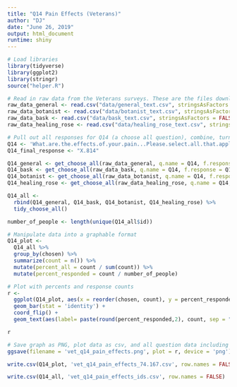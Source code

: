 ```yaml
---
title: "Q14 Pain Effects (Veterans)"
author: "DJ"
date: "June 26, 2019"
output: html_document
runtime: shiny
---
```


```r
# Load libraries
library(tidyverse)
library(ggplot2)
library(stringr)
source("helper.R")
```

```r
# Read in raw data from the Veterans surveys. These are the files downloaded from survey monkey saved as a .csv
raw_data_general <- read.csv("data/general_text.csv", stringsAsFactors = FALSE)
raw_data_botanist <- read.csv("data/botanist_text.csv", stringsAsFactors = FALSE)
raw_data_bask <- read.csv("data/bask_text.csv", stringsAsFactors = FALSE)
raw_data_healing_rose <- read.csv("data/healing_rose_text.csv", stringsAsFactors = FALSE)
```

```r
# Pull out all responses for Q14 (a choose all question), combine, turn into a tidy data format for further processing then determine 'question n'
Q14 <- 'What.are.the.effects.of.your.pain...Please.select.all.that.apply.'
Q14_final_response <- "X.814"

Q14_general <- get_choose_all(raw_data_general, q.name = Q14, f.response = Q14_final_response)
Q14_bask <- get_choose_all(raw_data_bask, q.name = Q14, f.response = Q14_final_response)
Q14_botanist <- get_choose_all(raw_data_botanist, q.name = Q14, f.response = Q14_final_response)
Q14_healing_rose <- get_choose_all(raw_data_healing_rose, q.name = Q14, f.response = Q14_final_response)

Q14_all <- 
  rbind(Q14_general, Q14_bask, Q14_botanist, Q14_healing_rose) %>%
  tidy_choose_all()

number_of_people <- length(unique(Q14_all$id))
```

```r
# Manipulate data into a graphable format
Q14_plot <-
  Q14_all %>%
  group_by(chosen) %>%
  summarize(count = n()) %>%
  mutate(percent_all = count / sum(count)) %>%
  mutate(percent_responded = count / number_of_people)
```

```r
# Plot with percents and response counts
r <- 
  ggplot(Q14_plot, aes(x = reorder(chosen, count), y = percent_responded)) +
  geom_bar(stat = 'identity') +
  coord_flip() +
  geom_text(aes(label= paste(round(percent_responded,2), count, sep = "***")))

r
```

```r
# Save graph as PNG, plot data as csv, and all question data including response IDs as csv (save question n and N at end of plot file as "_x.x")
ggsave(filename = 'vet_q14_pain_effects.png', plot = r, device = 'png')

write.csv(Q14_plot, 'vet_q14_pain_effects_74.167.csv', row.names = FALSE)

write.csv(Q14_all, 'vet_q14_pain_effects_ids.csv', row.names = FALSE)
```